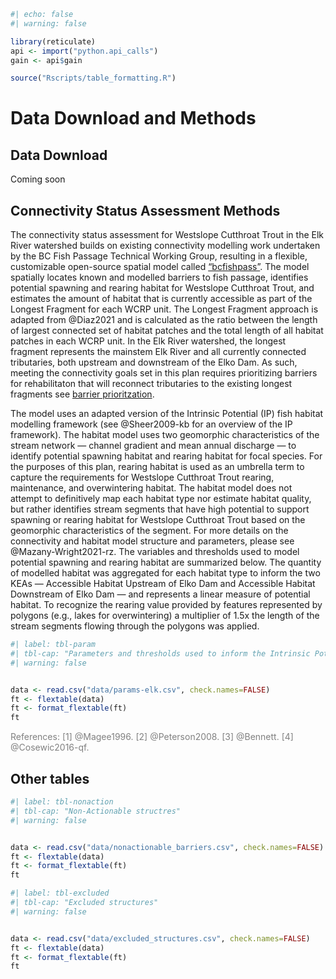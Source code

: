 ```r
#| echo: false
#| warning: false

library(reticulate)
api <- import("python.api_calls")
gain <- api$gain

source("Rscripts/table_formatting.R")

```

# Data Download and Methods {-}

## Data Download {-}

Coming soon

## Connectivity Status Assessment Methods {-}

The connectivity status assessment for Westslope Cutthroat Trout in the Elk River watershed builds on existing connectivity modelling work undertaken by the BC Fish Passage Technical Working Group, resulting in a flexible, customizable open-source spatial model called ["bcfishpass"](https://github.com/smnorris/bcfishpass). The model spatially locates known and modelled barriers to fish passage, identifies potential spawning and rearing habitat for Westslope Cutthroat Trout, and estimates the amount of habitat that is currently accessible as part of the Longest Fragment for each WCRP unit. The Longest Fragment approach is adapted from @Diaz2021 and is calculated as the ratio between the length of largest connected set of habitat patches and the total length of all habitat patches in each WCRP unit. In the Elk River watershed, the longest fragment represents the mainstem Elk River and all currently connected tributaries, both upstream and downstream of the Elko Dam. As such, meeting the connectivity goals set in this plan requires prioritizing barriers for rehabilitaton that will reconnect tributaries to the existing longest fragments see [barrier prioritzation](barrier-prioritization.qmd).

The model uses an adapted version of the Intrinsic Potential (IP) fish habitat modelling framework (see @Sheer2009-kb for an overview of the IP framework). The habitat model uses two geomorphic characteristics of the stream network — channel gradient and mean annual discharge — to identify potential spawning habitat and rearing habitat for focal species. For the purposes of this plan, rearing habitat is used as an umbrella term to capture the requirements for Westslope Cutthroat Trout rearing, maintenance, and overwintering habitat. The habitat model does not attempt to definitively map each habitat type nor estimate habitat quality, but rather identifies stream segments that have high potential to support spawning or rearing habitat for Westslope Cutthroat Trout based on the geomorphic characteristics of the segment. For more details on the connectivity and habitat model structure and parameters, please see @Mazany-Wright2021-rz. The variables and thresholds used to model potential spawning and rearing habitat are summarized below. The quantity of modelled habitat was aggregated for each habitat type to inform the two KEAs — Accessible Habitat Upstream of Elko Dam and Accessible Habitat Downstream of Elko Dam — and represents a linear measure of potential habitat. To recognize the rearing value provided by features represented by polygons (e.g., lakes for overwintering) a multiplier of 1.5x the length of the stream segments flowing through the polygons was applied.

```r
#| label: tbl-param
#| tbl-cap: "Parameters and thresholds used to inform the Intrinsic Potential habitat model for spawning and rearing habitat for Westslope Cutthroat Trout in the Elk River watershed."
#| warning: false


data <- read.csv("data/params-elk.csv", check.names=FALSE)
ft <- flextable(data)
ft <- format_flextable(ft)
ft
```

[References: [1] @Magee1996. [2] @Peterson2008. [3] @Bennett. [4] @Cosewic2016-qf.]{style="color: grey"}

## Other tables {-}

```r
#| label: tbl-nonaction
#| tbl-cap: "Non-Actionable structres"
#| warning: false


data <- read.csv("data/nonactionable_barriers.csv", check.names=FALSE)
ft <- flextable(data)
ft <- format_flextable(ft)
ft
```

```r
#| label: tbl-excluded
#| tbl-cap: "Excluded structures"
#| warning: false


data <- read.csv("data/excluded_structures.csv", check.names=FALSE)
ft <- flextable(data)
ft <- format_flextable(ft)
ft
```
